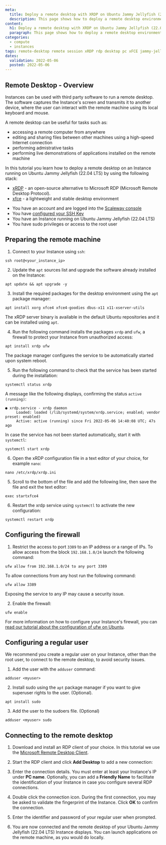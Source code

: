```yaml
---
meta:
  title: Deploy a remote desktop with XRDP on Ubuntu Jammy Jellyfish (22.04 LTS)
  description: This page shows how to deploy a remote desktop environment with xfce and xrdp on Jammy Jellyfish (22.04 LTS)
content:
  h1: Deploy a remote desktop with XRDP on Ubuntu Jammy Jellyfish (22.04 LTS)
  paragraph: This page shows how to deploy a remote desktop environment with xfce and xrdp on Jammy Jellyfish (22.04 LTS)
categories:
  - compute
  - instances
tags: remote-desktop remote session xRDP rdp desktop pc xFCE jammy-jellyfish
dates:
  validation: 2022-05-06
  posted: 2022-05-06
---
```


## Remote Desktop - Overview

Instances can be used with third party software to run a remote desktop. The software captures the Instance's screen and transmits it to another device, where the user can interact with the remote machine using its local keyboard and mouse. 

A remote desktop can be useful for tasks such as:
* accessing a remote computer from anywhere 
* editing and sharing files between other machines using a high-speed Internet connection
* performing admistrative tasks
* performing live demonstrations of applications installed on the remote machine

In this tutorial you learn how to deploy a remote desktop on an Instance running on Ubuntu Jammy Jellyfish (22.04 LTS) by using the following stack: 
* [xRDP](http://xrdp.org/) - an open-source alternative to Microsoft RDP (Microsoft Remote Desktop Protocol).
* [xfce](https://xfce.org/) - a lightweight and stable desktop environment 


<Message type="requirement">

- You have an account and are logged into the [Scaleway console](https://console.scaleway.com)
- You have [configured your SSH Key](/console/my-project/how-to/create-ssh-key/)
- You have an Instance running on Ubuntu Jammy Jellyfish (22.04 LTS)
- You have sudo privileges or access to the root user

</Message>

## Preparing the remote machine

1. Connect to your Instance using `ssh`:

  ```
  ssh root@<your_instance_ip>
  ```

2. Update the `apt` sources list and upgrade the software already installed on the Instance:

  ```
  apt update && apt upgrade -y
  ```

3. Install the required packages for the desktop environment using the `apt` package manager:

  ```
  apt install xorg xfce4 xfce4-goodies dbus-x11 x11-xserver-utils
  ```

The xRDP server binary is available in the default Ubuntu repositories and it can be installed using `apt`.

4. Run the following command installs the packages `xrdp` and `ufw`, a firewall to protect your Instance from unauthorized access:

  ```
  apt install xrdp ufw
  ```

The package manager configures the service to be automatically started upon system reboot.

5. Run the following command to check that the service has been started during the installation:

  ```
  systemctl status xrdp
  ```

  A message like the following displays, confirming the status `active (running)`:

  ```
  ● xrdp.service - xrdp daemon
       Loaded: loaded (/lib/systemd/system/xrdp.service; enabled; vendor preset: enabled)
       Active: active (running) since Fri 2022-05-06 14:40:08 UTC; 47s ago
  ```

  In case the service has not been started automatically, start it with `systemctl`:

  ```
  systemctl start xrdp
  ```

6. Open the xRDP configuration file in a text editor of your choice, for example `nano`:

  ```
  nano /etc/xrdp/xrdp.ini
  ```

5. Scroll to the bottom of the file and add the following line, then save the file and exit the text editor:

  ```
  exec startxfce4
  ```

6. Restart the xrdp service using `systemctl` to activate the new configuration:

  ```
  systemctl restart xrdp
  ```

## Configuring the firewall

1. Restrict the access to port `3389` to an IP address or a range of IPs. To allow access from the block `192.168.1.0/24` launch the following command:

  ```
  ufw allow from 192.168.1.0/24 to any port 3389
  ```

  To allow connections from any host run the following command:

  ```
  ufw allow 3389
  ```
  <Message type="important">

  Exposing the service to any IP may cause a security issue.

  </Message>

2. Enable the firewall:

  ```
  ufw enable
  ```

  <Message type="tip">

  For more information on how to configure your Instance's firewall, you can [read our tutorial about the configuration of ufw on Ubuntu](/tutorials/installation-uncomplicated-firewall/).

  </Message>

## Configuring a regular user

We recommend you create a regular user on your Instance, other than the root user, to connect to the remote desktop, to avoid security issues.

1. Add the user with the `adduser` command:

  ```
  adduser <myuser>
  ```

2. Install sudo using the `apt` package manager if you want to give superuser rights to the user. (Optional).

  ```
  apt install sudo
  ```

3. Add the user to the sudoers file. (Optional)

  ```
  adduser <myuser> sudo
  ```

## Connecting to the remote desktop

1. Download and install an RDP client of your choice. In this tutorial we use the [Microsoft Remote Desktop Client](https://docs.microsoft.com/en-us/windows-server/remote/remote-desktop-services/clients/remote-desktop-clients).

2. Start the RDP client and click **Add Desktop** to add a new connection:

  <Lightbox src="scaleway-rdp_01.webp" alt="" />

3. Enter the connection details. You must enter at least your Instance's IP under **PC name**. Optionally, you can add a **Friendly Name** to facilitate the identification of your Instance in case you configure several RDP connections.

  <Lightbox src="scaleway-rdp_02.webp" alt="" />

4. Double click the connection icon. During the first connection, you may be asked to validate the fingerprint of the Instance. Click **OK** to confirm the connection.

5. Enter the identifier and password of your regular user when prompted.

6. You are now connected and the remote desktop of your Ubuntu Jammy Jellyfish (22.04 LTS) Instance displays. You can launch applications on the remote machine, as you would do locally.

  <Lightbox src="scaleway-rdp_03.webp" alt="" />
